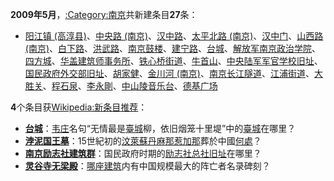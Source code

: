 '''2009年5月'''，[[:Category:南京|:Category:南京]]共新建条目'''27'''条：
*[[阳江镇_(高淳县)|阳江镇 (高淳县)]]、[[中央路_(南京)|中央路 (南京)]]、[[汉中路|汉中路]]、[[太平北路_(南京)|太平北路 (南京)]]、[[汉中门|汉中门]]、[[山西路_(南京)|山西路 (南京)]]、[[白下路|白下路]]、[[洪武路|洪武路]]、[[南京鼓楼|南京鼓楼]]、[[建宁路|建宁路]]、[[台城|台城]]、[[解放军南京政治学院|解放军南京政治学院]]、[[四方城|四方城]]、[[华盖建筑师事务所|华盖建筑师事务所]]、[[铁心桥街道|铁心桥街道]]、[[牛首山|牛首山]]、[[中央陆军军官学校旧址|中央陆军军官学校旧址]]、[[国民政府外交部旧址|国民政府外交部旧址]]、[[胡家健|胡家健]]、[[金川河_(南京)|金川河 (南京)]]、[[南京长江隧道|南京长江隧道]]、[[江浦街道|江浦街道]]、[[大胜关|大胜关]]、[[程石泉|程石泉]]、[[李永剛|李永剛]]、[[中山陵音乐台|中山陵音乐台]]、[[德基广场|德基广场]]

'''4'''个条目获[[Wikipedia:新条目推荐|Wikipedia:新条目推荐]]：
* '''[[台城|台城]]'''：[[韦庄|韦庄]]名句“无情最是[[臺城|臺城]]柳，依旧烟笼十里堤”中的[[臺城|臺城]]在哪里？
* '''[[浡泥国王墓|浡泥国王墓]]'''：15世紀初的[[汶萊蘇丹|汶萊蘇丹]][[麻那惹加那|麻那惹加那]]葬於中國[[浡泥国王墓|何處]]？
* '''[[南京励志社建筑群|南京励志社建筑群]]'''：国民政府时期的[[南京励志社建筑群|励志社总社旧址]]在哪里？
* '''[[灵谷寺无梁殿|灵谷寺无梁殿]]'''：[[灵谷寺无梁殿|哪座建筑]]内有中国规模最大的阵亡者名录碑刻？